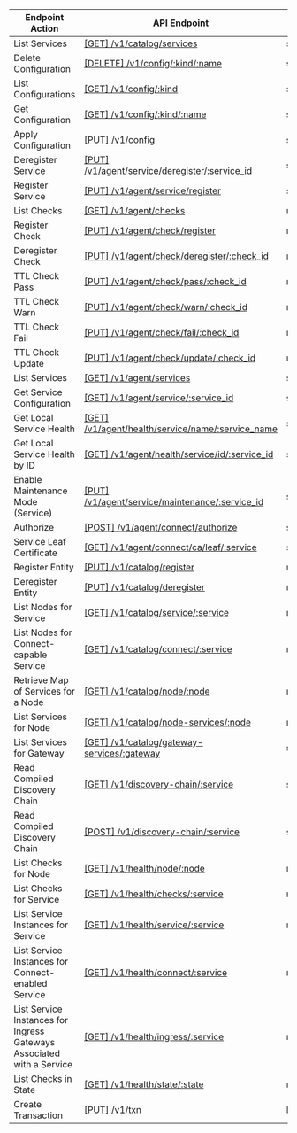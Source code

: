 | Endpoint Action      | API Endpoint           | Access Level   | Note   |
| -------------------- | ---------------------- | -------------- | ------ |
List Services|[[GET] /v1/catalog/services](https://www.consul.io/api-docs/catalog#list-services)|service:read|
Delete Configuration|[[DELETE] /v1/config/:kind/:name](https://www.consul.io/api-docs/config#delete-configuration)|service:write,operator:write|
List Configurations|[[GET] /v1/config/:kind](https://www.consul.io/api-docs/config#list-configurations)|service:read|
Get Configuration|[[GET] /v1/config/:kind/:name](https://www.consul.io/api-docs/config#get-configuration)|service:read|
Apply Configuration|[[PUT] /v1/config](https://www.consul.io/api-docs/config#apply-configuration)|service:write,operator:write|A
Deregister Service|[[PUT] /v1/agent/service/deregister/:service_id](https://www.consul.io/api-docs/agent/service#deregister-service)|service:write|
Register Service|[[PUT] /v1/agent/service/register](https://www.consul.io/api-docs/agent/service#register-service)|service:write|
List Checks|[[GET] /v1/agent/checks](https://www.consul.io/api-docs/agent/check#list-checks)|node:read,service:read|
Register Check|[[PUT] /v1/agent/check/register](https://www.consul.io/api-docs/agent/check#register-check)|node:write,service:write|
Deregister Check|[[PUT] /v1/agent/check/deregister/:check_id](https://www.consul.io/api-docs/agent/check#deregister-check)|node:write,service:write|
TTL Check Pass|[[PUT] /v1/agent/check/pass/:check_id](https://www.consul.io/api-docs/agent/check#ttl-check-pass)|node:write,service:write|
TTL Check Warn|[[PUT] /v1/agent/check/warn/:check_id](https://www.consul.io/api-docs/agent/check#ttl-check-warn)|node:write,service:write|
TTL Check Fail|[[PUT] /v1/agent/check/fail/:check_id](https://www.consul.io/api-docs/agent/check#ttl-check-fail)|node:write,service:write|
TTL Check Update|[[PUT] /v1/agent/check/update/:check_id](https://www.consul.io/api-docs/agent/check#ttl-check-update)|node:write,service:write|
List Services|[[GET] /v1/agent/services](https://www.consul.io/api-docs/agent/service#list-services)|service:read|
Get Service Configuration|[[GET] /v1/agent/service/:service_id](https://www.consul.io/api-docs/agent/service#get-service-configuration)|service:read|
Get Local Service Health|[[GET] /v1/agent/health/service/name/:service_name](https://www.consul.io/api-docs/agent/service#get-local-service-health)|service:read|
Get Local Service Health by ID|[[GET] /v1/agent/health/service/id/:service_id](https://www.consul.io/api-docs/agent/service#get-local-service-health-by-its-id)|service:read|
Enable Maintenance Mode (Service)|[[PUT] /v1/agent/service/maintenance/:service_id](https://www.consul.io/api-docs/agent/service#enable-maintenance-mode)|service:write|
Authorize|[[POST] /v1/agent/connect/authorize](https://www.consul.io/api-docs/agent/connect#authorize)|service:write|
Service Leaf Certificate|[[GET] /v1/agent/connect/ca/leaf/:service](https://www.consul.io/api-docs/agent/connect#service-leaf-certificate)|service:write|
Register Entity|[[PUT] /v1/catalog/register](https://www.consul.io/api-docs/catalog#register-entity)|node:write,service:write|
Deregister Entity|[[PUT] /v1/catalog/deregister](https://www.consul.io/api-docs/catalog#deregister-entity)|node:write,service:write|
List Nodes for Service|[[GET] /v1/catalog/service/:service](https://www.consul.io/api-docs/catalog#list-nodes-for-service)|node:read,service:read|
List Nodes for Connect-capable Service|[[GET] /v1/catalog/connect/:service](https://www.consul.io/api-docs/catalog#list-nodes-for-connect-capable-service)|node:read,service:read|
Retrieve Map of Services for a Node|[[GET] /v1/catalog/node/:node](https://www.consul.io/api-docs/catalog#retrieve-map-of-services-for-a-node)|node:read,service:read|
List Services for Node|[[GET] /v1/catalog/node-services/:node](https://www.consul.io/api-docs/catalog#list-services-for-node)|node:read,service:read|
List Services for Gateway|[[GET] /v1/catalog/gateway-services/:gateway](https://www.consul.io/api-docs/catalog#list-services-for-gateway)|service:read|
Read Compiled Discovery Chain|[[GET] /v1/discovery-chain/:service](https://www.consul.io/api-docs/discovery-chain#read-compiled-discovery-chain)|service:read|
Read Compiled Discovery Chain|[[POST] /v1/discovery-chain/:service](https://www.consul.io/api-docs/discovery-chain#read-compiled-discovery-chain)|service:read|
List Checks for Node|[[GET] /v1/health/node/:node](https://www.consul.io/api-docs/health#list-checks-for-node)|node:read,service:read|
List Checks for Service|[[GET] /v1/health/checks/:service](https://www.consul.io/api-docs/health#list-checks-for-service)|node:read,service:read|
List Service Instances for Service|[[GET] /v1/health/service/:service](https://www.consul.io/api-docs/health#list-nodes-for-service)|node:read,service:read|
List Service Instances for Connect-enabled Service|[[GET] /v1/health/connect/:service](https://www.consul.io/api-docs/health#list-service-instances-for-connect-enabled-service)|node:read,service:read|
List Service Instances for Ingress Gateways Associated with a Service|[[GET] /v1/health/ingress/:service](https://www.consul.io/api-docs/health#list-service-instances-for-ingress-gateways-associated-with-a-service)|node:read,service:read|
List Checks in State|[[GET] /v1/health/state/:state](https://www.consul.io/api-docs/health#list-checks-in-state)|node:read,service:read|
Create Transaction|[[PUT] /v1/txn](https://www.consul.io/api-docs/txn#create-transaction)|key:read,key:write,node:read,node:write,service:read,service:write|

